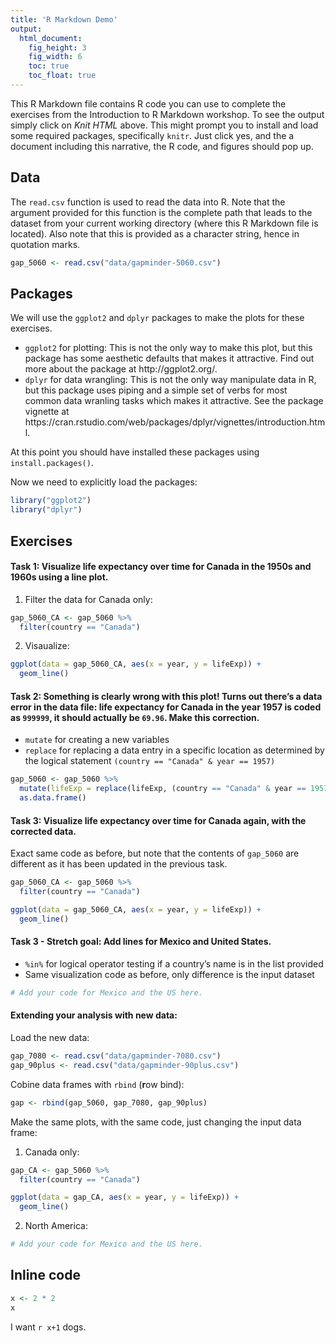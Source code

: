 ```yaml
---
title: 'R Markdown Demo'
output:
  html_document:
    fig_height: 3
    fig_width: 6
    toc: true
    toc_float: true
---
```


This R Markdown file contains R code you can use to complete the exercises from the Introduction to R Markdown workshop. To see the output simply click on *Knit HTML* above. This might prompt you to 
install and load some required packages, specifically `knitr`. Just click yes, and the a 
document including this narrative, the R code, and figures should pop up.

## Data

The `read.csv` function is used to read the data into R. Note that the argument provided 
for this function is the complete path that leads to the dataset from your current 
working directory (where this R Markdown file is located). Also note that this is provided 
as a character string, hence in quotation marks.

```r
gap_5060 <- read.csv("data/gapminder-5060.csv")
```

## Packages

We will use the `ggplot2` and `dplyr` packages to make the plots for these exercises. 

- `ggplot2` for plotting: This is not the only way to make this plot, but this package 
has some aesthetic defaults that makes it attractive. Find out more about the package
at http://ggplot2.org/.
- `dplyr` for data wrangling: This is not the only way manipulate data in R, but this
package uses piping and a simple set of verbs for most common data wranling tasks which
makes it attractive. See the package vignette at https://cran.rstudio.com/web/packages/dplyr/vignettes/introduction.html.

At this point you should have installed these packages using `install.packages()`.

Now we need to explicitly load the packages:

```r
library("ggplot2")
library("dplyr")
```

## Exercises

#### Task 1: Visualize life expectancy over time for Canada in the 1950s and 1960s using a line plot.

1. Filter the data for Canada only:
```r
gap_5060_CA <- gap_5060 %>%
  filter(country == "Canada")
```

2. Visaualize:
```r
ggplot(data = gap_5060_CA, aes(x = year, y = lifeExp)) +
  geom_line()
```

#### Task 2: Something is clearly wrong with this plot! Turns out there's a data error in the data file: life expectancy for Canada in the year 1957 is coded as `999999`, it should actually be `69.96`. Make this correction.

- `mutate` for creating a new variables
- `replace` for replacing a data entry in a specific
location as determined by the logical statement `(country == "Canada" & year == 1957)`

```r
gap_5060 <- gap_5060 %>%
  mutate(lifeExp = replace(lifeExp, (country == "Canada" & year == 1957), 69.96)) %>%
  as.data.frame()
```

#### Task 3: Visualize life expectancy over time for Canada again, with the corrected data.

Exact same code as before, but note that the contents of `gap_5060` are different as it 
has been updated in the previous task.

```r
gap_5060_CA <- gap_5060 %>%
  filter(country == "Canada")

ggplot(data = gap_5060_CA, aes(x = year, y = lifeExp)) +
  geom_line()
```

#### Task 3 - Stretch goal: Add lines for Mexico and United States.

- `%in%` for logical operator testing if a country's name is in the list provided
- Same visualization code as before, only difference is the input dataset

```r

# Add your code for Mexico and the US here.

```

#### Extending your analysis with new data:

Load the new data:

```r
gap_7080 <- read.csv("data/gapminder-7080.csv")
gap_90plus <- read.csv("data/gapminder-90plus.csv")
```

Cobine data frames with `rbind` (**r**ow bind):

```r
gap <- rbind(gap_5060, gap_7080, gap_90plus)
```

Make the same plots, with the same code, just changing the input data frame:


1. Canada only:

```r
gap_CA <- gap_5060 %>%
  filter(country == "Canada")

ggplot(data = gap_CA, aes(x = year, y = lifeExp)) +
  geom_line()
```

2. North America:

```r

# Add your code for Mexico and the US here.

```

## Inline code

```r
x <- 2 * 2
x
```

I want `r x+1` dogs.